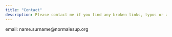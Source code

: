 ```yaml
---
title: "Contact"
description: Please contact me if you find any broken links, typos or awkward code.
---
```


<p id="mail"></p>
<script>
  var utilisateur = "hugo.gruson" ;
  var hebergeur = "normalesup.org" ;
  var adresse = utilisateur + "&#64" + hebergeur ;
  document.getElementById('mail').innerHTML = "<a href='" + "mail" +
                                              "to:" + adresse + "' " +
                                              "class='fa fa-envelope'> " +
                                              adresse +
                                              "</a>"
</script>
<noscript>
  <i class="fa fa-envelope"></i> email: name.surname@normalesup.org
</noscript>
